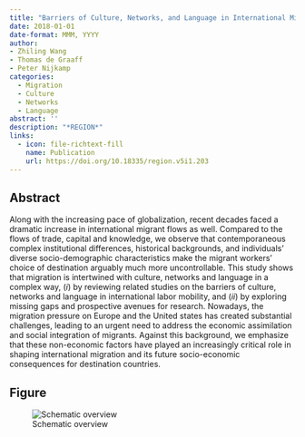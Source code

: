 ```yaml
---
title: "Barriers of Culture, Networks, and Language in International Migration: A Review"
date: 2018-01-01
date-format: MMM, YYYY
author:
- Zhiling Wang
- Thomas de Graaff
- Peter Nijkamp
categories:
  - Migration
  - Culture
  - Networks
  - Language
abstract: ''
description: "*REGION*"
links:
  - icon: file-richtext-fill
    name: Publication
    url: https://doi.org/10.18335/region.v5i1.203
---
```


## Abstract

Along with the increasing pace of globalization, recent decades faced a dramatic increase in international migrant flows as well. Compared to the flows of trade, capital and knowledge, we observe that contemporaneous complex institutional differences, historical backgrounds, and individuals’ diverse socio-demographic characteristics make the migrant workers’ choice of destination arguably much more uncontrollable. This study shows that migration is intertwined with culture, networks and language in a complex way, (*i*) by reviewing related studies on the barriers of culture, networks and language in international labor mobility, and (*ii*) by exploring missing gaps and prospective avenues for research. Nowadays, the migration pressure on Europe and the United states has created substantial challenges, leading to an urgent need to address the economic assimilation and social integration of migrants. Against this background, we emphasize that these non-economic factors have played an increasingly critical role in shaping international migration and its future socio-economic consequences for destination countries. 

## Figure

![Schematic overview](featured.png)


